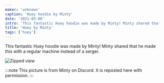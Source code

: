 ```yaml
---
maker: 'unknown'
caption: 'Huey hoodie by Minty'
date: '2021-03-06'
intro: 'This fantastic Huey hoodie was made by Minty! Minty shared that he made this with a regular machine instead of a serger.'
title: 'Huey by Minty'
tags: ['huey']
---
```


<!-- truncate -->

This fantastic Huey hoodie was made by Minty! Minty shared that he made this with a regular machine instead of a serger.

![Zipped view](https://posts.freesewing.org/uploads/huey_by_minty_hueyminty2_cb9e822561.jpg 'Zipped view')

:::note
This picture is from Minty on Discord. It is reposted here with permission.
:::

